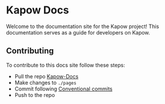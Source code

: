 # Kapow Docs

Welcome to the documentation site for the Kapow project! This documentation serves as a guide for developers on Kapow.

## Contributing

To contribute to this docs site follow these steps:

- Pull the repo [Kapow-Docs](https://github.com/SoBold/kapow-docs)
- Make changes to `./pages`
- Commit following [Conventional commits](https://kapeli.com/cheat_sheets/Conventional_Commits.docset/Contents/Resources/Documents/index)
- Push to the repo
